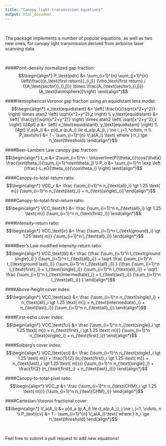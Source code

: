 ```yaml
---
title: "Canopy light transmission equations"
output: html_document
---
```


<br>

The package implements a number of popular equations, as well as two new ones, for canopy light transmission derived from airborne laser scanning data.

<br>

####Point-density normalized gap fraction:
$$\begin{align*}
P_\text{pdn} &= \sum_{i=1}^{n} \sum_{j=1}^{n}
\left(\frac{{n_\text{first return}}_{i,j}} {\rho_\text{first return} / {{A_\text{sector}}_{i,j}}} \times \frac{A_{\text{sector}_{i,j}}}{A_\text{hemisphere}}\right)
\end{align*}$$

####Hemispherical Voronoi gap fraction using an equidistant lens model:
$$\begin{align*}
x_\text{equidistant} &= \left( \frac{x}{\sqrt{x^2+y^2}} \right)
\times atan2 \left( \sqrt{x^2+y^2},z \right) \\
y_\text{equidistant} &= \left( \frac{y}{\sqrt{x^2+y^2}} \right)
\times atan2 \left( \sqrt{x^2+y^2},z \right) \\[4pt]
p &= \left( x_\text{equidistant}, y_\text{equidistant} \right) \\[4pt]
V_a(A_i) &= p|d_a (p,A_i) \le d_a(p,A_j), j \ne i, j=1, \cdots, n \\
P_\text{hv} &= 1 - \sum_{i=1}^{n} V_a(A_i)
\text{ where } h_i \ge h_\text{threshold}
\end{align*}$$

####Beer-Lambert Law canopy gap fraction:
$$\begin{align*}
L_e &= 2\sum_{i=1}^n - \ln\overline{P(\theta_i)}\cos{\theta}
\frac{\sin\theta_i}{\sum_{j=1}^n\sin\theta_j} \\
P_o &= \sum_{i=1}^n \exp \left (\frac{-L_eG(\theta_i)}{\cos\theta_i} \right)
\end{align*}$$

####Canopy-to-total-return ratio:
$$\begin{align*}
VCC_r &= \frac {\sum_{i=1}^n n_{\text{all}_i} \gt 1.25 \text{ m}}
{\sum_{i=1}^n n_{\text{last}_i} + n_{\text{single}_i}}
\end{align*}$$

####Canopy-to-total-first-return ratio:
$$\begin{align*}
VCC_\text{fr} &= \frac {\sum_{i=1}^n n_{\text{all}_i} \gt 1.25 \text{ m}}
{\sum_{i=1}^n n_{\text{first}_i}}
\end{align*}$$

####Intensity-return ratio:
$$\begin{align*}
VCC_\text{ir} &= \frac {\sum_{i=1}^n I_{\text{ground}_i} \gt 1.25 \text{ m}}
{\sum_{i=1}^n I_{\text{all}_i}}
\end{align*}$$

####Beer's Law modified intensity-return ratio:
$$\begin{align*}
VCC_\text{bl} &= \frac {\frac
{\sum_{i=1}^n I_{\text{ground single}_i} }
{\sum_{i=1}^n I_{\text{all}_i}} + \sqrt \frac
{\sum_{i=1}^n I_{\text{ground last}_i}}
{\sum_{i=1}^n I_{\text{all}_i}} }
{\frac
{\sum_{i=1}^n I_{\text{first}_i} + I_{\text{single}_i}}
{\sum_{i=1}^n I_{\text{all}_i}} + \sqrt \frac
{\sum_{i=1}^n I_{\text{intermediate}_i} + I_{\text{last}_i}}
{\sum_{i=1}^n I_{\text{all}_i}} }
\end{align*}$$

####Above-height cover index:
$$\begin{align*}
VCC_\text{aci} &= \frac
{\sum_{i=1}^n n_{\text{single}_i} + n_{\text{all}_i \gt 1.25 \text{ m}} +
n_{\text{intermediate}_i} + n_{\text{last}_i}}
{\sum_{i=1}^n n_{\text{all}_i}}
\end{align*}$$

####First-echo cover index:
$$\begin{align*}
VCC_\text{fci} &= \frac
{\sum_{i=1}^n n_{\text{single}_i \gt 1.25 \text{ m}} +
n_{\text{first}_i \gt 1.25 \text{ m}}}
{\sum_{i=1}^n n_{\text{single}_i} +
n_{\text{first}_i}}
\end{align*}$$

####Solberg's cover index:
$$\begin{align*}
VCC_\text{sci} &= \frac
{\sum_{i=1}^n n_{\text{single}_i \gt 1.25 \text{ m}} +
\frac{1}{2} (n_{\text{first}_i \gt 1.25 \text{ m}} +
n_{\text{last}_i \gt 1.25 \text{ m}})}
{\sum_{i=1}^n n_{\text{single}_i} + \frac{1}{2}
(n_{\text{first}_i} + n_{\text{last}_i})}
\end{align*}$$

####Canopy-to-total-pixel ratio:
$$\begin{align*}
VCC_p &= \frac
{\sum_{i=1}^n n_{\text{CHM}_i \gt 1.25 \text{ m}}}
{\sum_{i=1}^n n_{\text{CHM}_i}}
\end{align*}$$

####Cartesian-Voronoi fractional cover:
$$\begin{align*}
V_a(A_i) &= p|d_a (p,A_i) \le d_a(p,A_j), j \ne i, j=1, \cdots, n \\
P_\text{cv} &= 1 - \sum_{i=1}^{n} V_a(A_i)
\text{ where } h_i \ge h_\text{threshold}
\end{align*}$$

<br>

Feel free to submit a pull request to add new equations!

<br>
